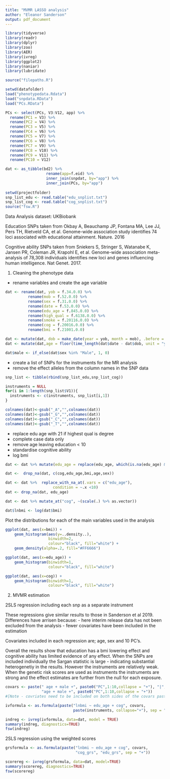 ```yaml
---
title: "MVMR LASSO analysis"
author: "Eleanor Sanderson"
output: pdf_document
---
```



```r
library(tidyverse)
library(readr)
library(dplyr)
library(zoo)
library(AER)
library(ivreg)
library(ggplot2)
library(naniar)
library(lubridate)

source("filepaths.R")

```

```r

setwd(datafolder)
load("phenotypedata.Rdata")
load("snpdata.RData")
load("PCs.RData")

PCs <- select(PCs, V3:V12, app) %>%
  rename(PC1 = V3) %>%
  rename(PC2 = V4) %>%
  rename(PC3 = V5) %>%
  rename(PC4 = V6) %>%
  rename(PC5 = V7) %>%
  rename(PC6 = V8) %>%
  rename(PC7 = V9) %>%
  rename(PC8 = V10) %>%
  rename(PC9 = V11) %>%
  rename(PC10 = V12) 

dat <- as_tibble(bd2) %>% 
                  rename(app=f.eid) %>%
                  inner_join(snpdat, by="app") %>%
                  inner_join(PCs, by="app")
                  
setwd(projectfolder)
snp_list_edu <- read.table("edu_snplist.txt")
snp_list_cog <- read.table("cog_snplist.txt")
source("fsw.R")
```

Data
Analysis dataset: UKBiobank

Education SNPs taken from Okbay A, Beauchamp JP, Fontana MA, Lee JJ, Pers TH, Rietveld CA, et al. Genome-wide association study identifies 74 loci associated with educational attainment. Nature. 2016

Cognitive ability SNPs taken from Sniekers S, Stringer S, Watanabe K, Jansen PR, Coleman JR, Krapohl E, et al. Genome-wide association meta-analysis of 78,308 individuals identifies new loci and genes influencing human intelligence. Nat Genet. 2017.


1. Cleaning the phenotype data
 - rename variables and create the age variable 

```r

dat <- rename(dat, yob = f.34.0.0) %>%
          rename(mob = f.52.0.0) %>%
          rename(sex = f.31.0.0) %>%
          rename(date = f.53.0.0) %>%
          rename(edu_age = f.845.0.0) %>%
          rename(high_qual = f.6138.0.0) %>%
          rename(smoke = f.20116.0.0) %>%
          rename(cog = f.20016.0.0) %>%
          rename(bmi = f.21001.0.0) 

dat <- mutate(dat, dob = make_date(year = yob, month = mob), .before = yob) 
dat <- mutate(dat,age = floor(time_length(dat$date - dat$dob, unit = "years")), .before = dob)

dat$male <- if_else(dat$sex %in% "Male", 1, 0)

```

 - create a list of SNPs for the instruments for the MR analysis
 - remove the effect alleles from the column names in the SNP data
```r


snp_list <- tibble(rbind(snp_list_edu,snp_list_cog))

instruments = NULL
for(i in 1:length(snp_list$V1)){
  instruments <- c(instruments, snp_list[i,1])
}

colnames(dat)<-gsub("_A","",colnames(dat))
colnames(dat)<-gsub("_G","",colnames(dat))
colnames(dat)<-gsub("_C","",colnames(dat))
colnames(dat)<-gsub("_T","",colnames(dat))

```

 - replace edu age with 21 if highest qual is degree
 - complete case data only
 - remove age leaving education < 10
 - standardise cognitive ability
 - log bmi

```r

dat <- dat %>% mutate(edu_age = replace(edu_age, which(is.na(edu_age) & high_qual == "College or University degree"), 21)) 

dat <-  drop_na(dat, c(cog,edu_age,bmi,age,sex)) 

dat <- dat %>%  replace_with_na_at(.vars = c("edu_age"),
                     condition = ~.x <10)
dat <- drop_na(dat, edu_age)

dat <- dat %>% mutate_at("cog", ~(scale(.) %>% as.vector))

dat$lnbmi <- log(dat$bmi)

```

Plot the distributions for each of the main variables used in the analysis

```r

ggplot(dat, aes(x=bmi)) + 
    geom_histogram(aes(y=..density..),     
                   binwidth=2,
                   colour="black", fill="white") +
    geom_density(alpha=.2, fill="#FF6666")  

ggplot(dat, aes(x=edu_age)) + 
    geom_histogram(binwidth=1,
                   colour="black", fill="white")

ggplot(dat, aes(x=cog)) + 
    geom_histogram(binwidth=1,
                   colour="black", fill="white")
```
2. MVMR estimation 

2SLS regression including each snp as a separate instrument

These regressions give similar results to those in Sanderson et al 2019. 
Differences have arrisen because: 
 - here interim release data has not been excluded from the analysis
 - fewer covariates have been included in the estimation
 
Covariates included in each regression are; age, sex and 10 PC's. 

Overall the results show that education has a bmi lowering effect and cognitive ability has limited evidence of any effect. When the SNPs are included individually the Sargan statistic is large - indicating substantial heterogenetiy in the results. However the instruments are relatively weak. When the genetic risk scores are used as instruments the instruments are strong and the effect estimates are further from the null for each exposure. 




```r

covars <- paste(" age + male +", paste0("PC",1:10,collapse = "+"), "|", 
                "age + male +", paste0("PC",1:10,collapse = "+"))
#[Note - covriates need to be included on both sides of the covars paste command]

ivformula <- as.formula(paste("lnbmi ~ edu_age + cog", covars, 
                              paste(instruments, collapse="+"), sep = "+"))

indreg <- ivreg(ivformula, data=dat, model = TRUE)
summary(indreg, diagnostics=TRUE)
fsw(indreg)

```

2SLS regression using the weighted scores 

```r
grsformula <- as.formula(paste("lnbmi ~ edu_age + cog", covars, 
                               "cog_grs", "edu_grs", sep = "+"))

scorereg <- ivreg(grsformula, data=dat, model=TRUE) 
summary(scorereg, diagnostics=TRUE)
fsw(scorereg)

```

